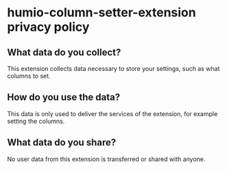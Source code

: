 # humio-column-setter-extension privacy policy

## What data do you collect?

This extension collects data necessary to store your settings, such as what columns to set.

## How do you use the data?

This data is only used to deliver the services of the extension, for example setting the columns.

## What data do you share?

No user data from this extension is transferred or shared with anyone.
